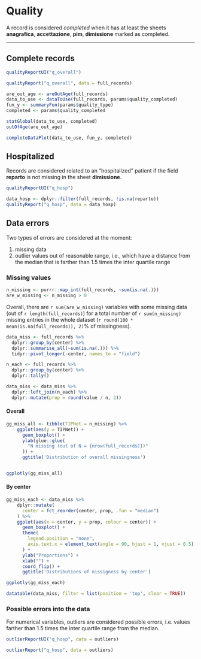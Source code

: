 # Quality {#quality .tabset .tabset-fade .tabset-pills}

A record is considered _completed_ when it has at least the sheets 
**anagrafica**, **accettazione**, **pim**, **dimissione** marked as completed.

---

## Complete records {.tabset .tabset-dropdown}

```r
qualityReportUI("q_overall")
```

```r
qualityReport("q_overall", data = full_records)
```

```r
are_out_age <- areOutAge(full_records)
data_to_use <- dataToUse(full_records, params$quality_completed)
fun_y <- summaryFun(params$quality_type)
completed <- params$quality_completed

statGlobal(data_to_use, completed)
outOfAge(are_out_age)

completeDataPlot(data_to_use, fun_y, completed)
```








## Hospitalized {.tabset .tabset-dropdown}

Records are considered related to an "hospitalized" patient if the field 
**reparto** is not missing in the sheet **dimissione**.

```r
qualityReportUI("q_hosp")
```

```r
data_hosp <- dplyr::filter(full_records, !is.na(reparto))
qualityReport("q_hosp", data = data_hosp)
```




## Data errors {.tabset .tabset-dropdown}

Two types of errors are considered at the moment:

1. missing data
2. outlier values out of reasonable range, i.e., which have a distance from the
   median that is farther than 1.5 times the inter quartile range


### Missing values


```r
n_missing <- purrr::map_int(full_records, ~sum(is.na(.)))
are_w_missing <- n_missing > 0
```

Overall, there are `r sum(are_w_missing)` variables with some missing data (out of `r length(full_records)`) for a total number of `r sum(n_missing)` missing entries in the whole dataset (`r round(100 * mean(is.na(full_records)), 2)`% of missingness).

```r
data_miss <- full_records %>%
  dplyr::group_by(center) %>%
  dplyr::summarise_all(~sum(is.na(.))) %>%
  tidyr::pivot_longer(-center, names_to = "field")

n_each <- full_records %>%
  dplyr::group_by(center) %>%
  dplyr::tally()

data_miss <- data_miss %>%
  dplyr::left_join(n_each) %>%
  dplyr::mutate(prop = round(value / n, 2))
```

#### Overall

```r
gg_miss_all <- tibble(TIPNet = n_missing) %>% 
    ggplot(aes(y = TIPNet)) +
      geom_boxplot() +
      ylab(glue::glue(
        "N missing (out of N = {nrow(full_records)})"
      )) +
      ggtitle('Distribution of overall missingness')


ggplotly(gg_miss_all)
```


#### By center

```r
gg_miss_each <- data_miss %>%
    dplyr::mutate(
      center = fct_reorder(center, prop, .fun = "median")
    ) %>% 
    ggplot(aes(x = center, y = prop, colour = center)) +
      geom_boxplot() +
      theme(
        legend.position = "none",
        axis.text.x = element_text(angle = 90, hjust = 1, vjust = 0.5)
      ) + 
      ylab("Proportions") +
      xlab("") +
      coord_flip() +
      ggtitle('Distributions of missigness by center')

ggplotly(gg_miss_each)
```


```r
datatable(data_miss, filter = list(position = 'top', clear = TRUE))
```




### Possible errors into the data


For numerical variables, outliers are considered possible errors, i.e. values
farther than 1.5 times the inter quartile range from the median.

```r
outlierReportUI("q_hosp", data = outliers)
```

```r
outlierReport("q_hosp", data = outliers)
```
